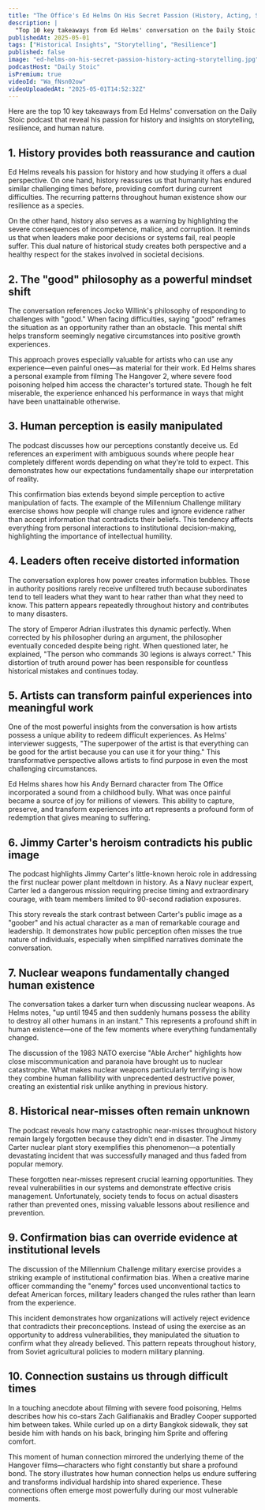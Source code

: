 ```yaml
---
title: "The Office's Ed Helms On His Secret Passion (History, Acting, Storytelling & MORE)"
description: |
  "Top 10 key takeaways from Ed Helms' conversation on the Daily Stoic podcast that reveal his passion for history and insights on storytelling, resilience, and human nature."
publishedAt: 2025-05-01
tags: ["Historical Insights", "Storytelling", "Resilience"]
published: false
image: "ed-helms-on-his-secret-passion-history-acting-storytelling.jpg"
podcastHost: "Daily Stoic"
isPremium: true
videoId: "Wa_fNsn02ow"
videoUploadedAt: "2025-05-01T14:52:32Z"
---
```



<PodcastSummaryPageLayout frontmatter={frontmatter}>

Here are the top 10 key takeaways from Ed Helms' conversation on the Daily Stoic podcast that reveal his passion for history and insights on storytelling, resilience, and human nature.

## 1. History provides both reassurance and caution

Ed Helms reveals his passion for history and how studying it offers a dual perspective. On one hand, history reassures us that humanity has endured similar challenging times before, providing comfort during current difficulties. The recurring patterns throughout human existence show our resilience as a species.

On the other hand, history also serves as a warning by highlighting the severe consequences of incompetence, malice, and corruption. It reminds us that when leaders make poor decisions or systems fail, real people suffer. This dual nature of historical study creates both perspective and a healthy respect for the stakes involved in societal decisions.

## 2. The "good" philosophy as a powerful mindset shift

The conversation references Jocko Willink's philosophy of responding to challenges with "good." When facing difficulties, saying "good" reframes the situation as an opportunity rather than an obstacle. This mental shift helps transform seemingly negative circumstances into positive growth experiences.

This approach proves especially valuable for artists who can use any experience—even painful ones—as material for their work. Ed Helms shares a personal example from filming The Hangover 2, where severe food poisoning helped him access the character's tortured state. Though he felt miserable, the experience enhanced his performance in ways that might have been unattainable otherwise.

## 3. Human perception is easily manipulated

The podcast discusses how our perceptions constantly deceive us. Ed references an experiment with ambiguous sounds where people hear completely different words depending on what they're told to expect. This demonstrates how our expectations fundamentally shape our interpretation of reality.

This confirmation bias extends beyond simple perception to active manipulation of facts. The example of the Millennium Challenge military exercise shows how people will change rules and ignore evidence rather than accept information that contradicts their beliefs. This tendency affects everything from personal interactions to institutional decision-making, highlighting the importance of intellectual humility.

## 4. Leaders often receive distorted information

The conversation explores how power creates information bubbles. Those in authority positions rarely receive unfiltered truth because subordinates tend to tell leaders what they want to hear rather than what they need to know. This pattern appears repeatedly throughout history and contributes to many disasters.

The story of Emperor Adrian illustrates this dynamic perfectly. When corrected by his philosopher during an argument, the philosopher eventually conceded despite being right. When questioned later, he explained, "The person who commands 30 legions is always correct." This distortion of truth around power has been responsible for countless historical mistakes and continues today.

## 5. Artists can transform painful experiences into meaningful work

One of the most powerful insights from the conversation is how artists possess a unique ability to redeem difficult experiences. As Helms' interviewer suggests, "The superpower of the artist is that everything can be good for the artist because you can use it for your thing." This transformative perspective allows artists to find purpose in even the most challenging circumstances.

Ed Helms shares how his Andy Bernard character from The Office incorporated a sound from a childhood bully. What was once painful became a source of joy for millions of viewers. This ability to capture, preserve, and transform experiences into art represents a profound form of redemption that gives meaning to suffering.

## 6. Jimmy Carter's heroism contradicts his public image

The podcast highlights Jimmy Carter's little-known heroic role in addressing the first nuclear power plant meltdown in history. As a Navy nuclear expert, Carter led a dangerous mission requiring precise timing and extraordinary courage, with team members limited to 90-second radiation exposures.

This story reveals the stark contrast between Carter's public image as a "goober" and his actual character as a man of remarkable courage and leadership. It demonstrates how public perception often misses the true nature of individuals, especially when simplified narratives dominate the conversation.

## 7. Nuclear weapons fundamentally changed human existence

The conversation takes a darker turn when discussing nuclear weapons. As Helms notes, "up until 1945 and then suddenly humans possess the ability to destroy all other humans in an instant." This represents a profound shift in human existence—one of the few moments where everything fundamentally changed.

The discussion of the 1983 NATO exercise "Able Archer" highlights how close miscommunication and paranoia have brought us to nuclear catastrophe. What makes nuclear weapons particularly terrifying is how they combine human fallibility with unprecedented destructive power, creating an existential risk unlike anything in previous history.

## 8. Historical near-misses often remain unknown

The podcast reveals how many catastrophic near-misses throughout history remain largely forgotten because they didn't end in disaster. The Jimmy Carter nuclear plant story exemplifies this phenomenon—a potentially devastating incident that was successfully managed and thus faded from popular memory.

These forgotten near-misses represent crucial learning opportunities. They reveal vulnerabilities in our systems and demonstrate effective crisis management. Unfortunately, society tends to focus on actual disasters rather than prevented ones, missing valuable lessons about resilience and prevention.

## 9. Confirmation bias can override evidence at institutional levels

The discussion of the Millennium Challenge military exercise provides a striking example of institutional confirmation bias. When a creative marine officer commanding the "enemy" forces used unconventional tactics to defeat American forces, military leaders changed the rules rather than learn from the experience.

This incident demonstrates how organizations will actively reject evidence that contradicts their preconceptions. Instead of using the exercise as an opportunity to address vulnerabilities, they manipulated the situation to confirm what they already believed. This pattern repeats throughout history, from Soviet agricultural policies to modern military planning.

## 10. Connection sustains us through difficult times

In a touching anecdote about filming with severe food poisoning, Helms describes how his co-stars Zach Galifianakis and Bradley Cooper supported him between takes. While curled up on a dirty Bangkok sidewalk, they sat beside him with hands on his back, bringing him Sprite and offering comfort.

This moment of human connection mirrored the underlying theme of the Hangover films—characters who fight constantly but share a profound bond. The story illustrates how human connection helps us endure suffering and transforms individual hardship into shared experience. These connections often emerge most powerfully during our most vulnerable moments.

</PodcastSummaryPageLayout>
